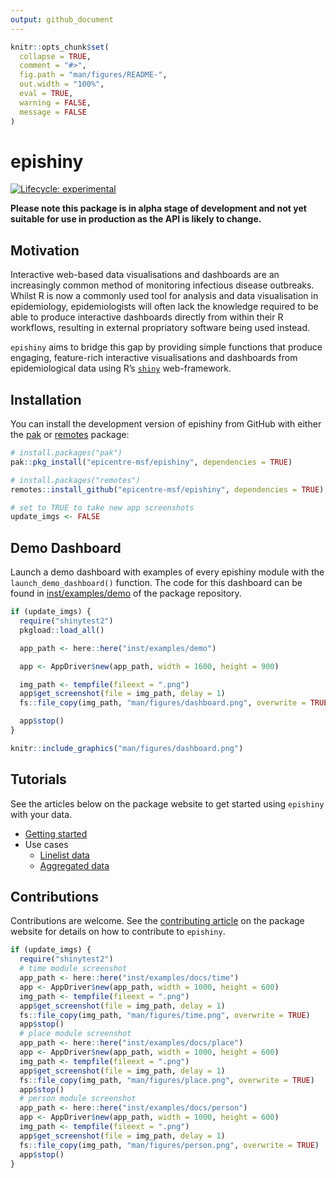 ```yaml
---
output: github_document
---
```


<!-- README.md is generated from README.Rmd. Please edit that file -->

```r
knitr::opts_chunk$set(
  collapse = TRUE,
  comment = "#>",
  fig.path = "man/figures/README-",
  out.width = "100%",
  eval = TRUE,
  warning = FALSE,
  message = FALSE
)
```

# epishiny

<!-- badges: start -->
[![Lifecycle: experimental](https://img.shields.io/badge/lifecycle-experimental-orange.svg)](https://lifecycle.r-lib.org/articles/stages.html#experimental)
<!-- badges: end -->

__Please note this package is in alpha stage of development and not yet suitable for use in production as the API is likely to change.__

## Motivation

Interactive web-based data visualisations and dashboards are an increasingly common method 
of monitoring infectious disease outbreaks. Whilst R is now a commonly used tool for analysis 
and data visualisation in epidemiology, epidemiologists will often lack the knowledge required 
to be able to produce interactive dashboards directly from within their R workflows, 
resulting in external propriatory software being used instead.

`epishiny` aims to bridge this gap by providing simple functions that produce engaging, 
feature-rich interactive visualisations and dashboards from epidemiological data 
using R's [`shiny`](https://shiny.posit.co/) web-framework.

## Installation

You can install the development version of epishiny from GitHub with either the [pak](https://pak.r-lib.org/) or [remotes](https://remotes.r-lib.org/) package:

``` r
# install.packages("pak")
pak::pkg_install("epicentre-msf/epishiny", dependencies = TRUE)

# install.packages("remotes")
remotes::install_github("epicentre-msf/epishiny", dependencies = TRUE)
```

```r
# set to TRUE to take new app screenshots
update_imgs <- FALSE
```

## Demo Dashboard

Launch a demo dashboard with examples of every epishiny module with the `launch_demo_dashboard()` function.
The code for this dashboard can be found in [inst/examples/demo](https://github.com/epicentre-msf/epishiny/tree/main/inst/examples/demo)
of the package repository.

```r
if (update_imgs) {
  require("shinytest2")
  pkgload::load_all()

  app_path <- here::here("inst/examples/demo")

  app <- AppDriver$new(app_path, width = 1600, height = 900)

  img_path <- tempfile(fileext = ".png")
  app$get_screenshot(file = img_path, delay = 1)
  fs::file_copy(img_path, "man/figures/dashboard.png", overwrite = TRUE)

  app$stop()
}
```

```r
knitr::include_graphics("man/figures/dashboard.png")
```

## Tutorials

See the articles below on the package website to get started using `epishiny` with your data.

* [Getting started](https://epicentre-msf.github.io/epishiny/articles/epishiny.html) 
* Use cases
  - [Linelist data](https://epicentre-msf.github.io/epishiny/articles/linelist_data.html) 
  - [Aggregated data](https://epicentre-msf.github.io/epishiny/articles/aggregated_data.html) 

## Contributions

Contributions are welcome. See the [contributing article](https://epicentre-msf.github.io/epishiny/articles/contributing.html) 
on the package website for details on how to contribute to `epishiny`.

```r
if (update_imgs) {
  require("shinytest2")
  # time module screenshot
  app_path <- here::here("inst/examples/docs/time")
  app <- AppDriver$new(app_path, width = 1000, height = 600)
  img_path <- tempfile(fileext = ".png")
  app$get_screenshot(file = img_path, delay = 1)
  fs::file_copy(img_path, "man/figures/time.png", overwrite = TRUE)
  app$stop()
  # place module screenshot
  app_path <- here::here("inst/examples/docs/place")
  app <- AppDriver$new(app_path, width = 1000, height = 600)
  img_path <- tempfile(fileext = ".png")
  app$get_screenshot(file = img_path, delay = 1)
  fs::file_copy(img_path, "man/figures/place.png", overwrite = TRUE)
  app$stop()
  # person module screenshot
  app_path <- here::here("inst/examples/docs/person")
  app <- AppDriver$new(app_path, width = 1000, height = 600)
  img_path <- tempfile(fileext = ".png")
  app$get_screenshot(file = img_path, delay = 1)
  fs::file_copy(img_path, "man/figures/person.png", overwrite = TRUE)
  app$stop()
}
```